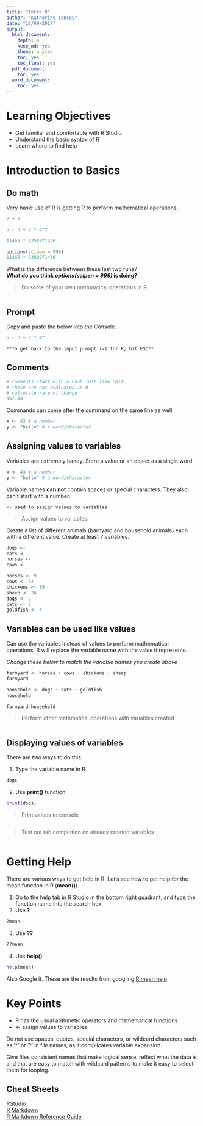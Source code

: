 ```yaml
---
title: "Intro R"
author: "Katherine Tansey"
date: "18/09/2017"
output:
  html_document:
    depth: 4
    keep_md: yes
    theme: united
    toc: yes
    toc_float: yes
  pdf_document:
    toc: yes
  word_document:
    toc: yes
---
```


# Learning Objectives

* Get familiar and comfortable with R Studio 
* Understand the basic syntax of R  
* Learn where to find help   

# Introduction to Basics

## Do math
Very basic use of R is getting R to perform mathematical operations. 
```r
2 + 2
```

```r
5 - 3 + 2 * 4^2
```

```r
11465 * 2358971436
```

```r
options(scipen = 999)
11465 * 2358971436
```
What is the difference between these last two runs?    
**What do you think *options(scipen = 999)* is doing?**      

> Do some of your own mathmatical operations in R     

```

```


## Prompt   

Copy and paste the below into the Console.   
```r
5 - 3 + 2 * 4^
```
    
    **To get back to the input prompt (>) for R, hit ESC**     

## Comments
```r
# comments start with a hash just like UNIX
# these are not evaluated in R
# calculate rate of change
45/100
```

Commands can come after the command on the same line as well. 
```r
x <- 43 # a number
y <- "hello" # a word/character
```

## Assigning values to variables

Variables are extremely handy. Store a value or an object as a single word.   
```r
x <- 43 # a number
y <- "hello" # a word/character
```
Variable names **can not** contain spaces or special characters. They also can't start with a number.   

    <- used to assign values to variables

> Assign values to variables   

Create a list of different animals (barnyard and household animals) each with a different value. Create at least 7 variables. 
```r
dogs <- 
cats <-
horses <- 
cows <- 
```

```r
horses <- 9
cows <- 32
chickens <- 19
sheep <- 24
dogs <- 2
cats <- 6
goldfish <- 4
```

## Variables can be used like values
Can use the variables instead of values to perform mathematical operations. R will replace the variable name with the value it represents. 

*Change these below to match the variable names you create above*
```r
farmyard <- horses + cows + chickens + sheep
farmyard
```

```r
household <- dogs + cats + goldfish
household
```

```r
farmyard/household
```

> Perform other mathmatical operations with variables created

```

```

## Displaying values of variables

There are two ways to do this:

1. Type the variable name in R
```r
dogs
```

2. Use **print()** function
```r
print(dogs)
```

> Print values to console  

```
```

> Test out tab completion on already created variables

```
```


# Getting Help
There are various ways to get help in R. Let's see how to get help for the mean function in R (**mean()**).

1. Go to the help tab in R Studio in the bottom right quadrant, and type the function name into the search box
2. Use **?**
```r
?mean
```
3. Use **??**
```r
??mean
```
4. Use **help()**
```r
help(mean)
```

Also Google it. These are the results from googling [R mean help](https://www.google.co.uk/search?q=R+mean+help&oq=R+mean+help&aqs=chrome..69i57j0l4.1679j0j7&sourceid=chrome&ie=UTF-8) 


# Key Points
* R has the usual arithmetic operators and mathematical functions  
* <- assign values to variables  

Do not use spaces, quotes, special characters, or wildcard characters such as ‘*’ or ‘?’ in file names, as it complicates variable expansion.

Give files consistent names that make logical sense, reflect what the data is and that are easy to match with wildcard patterns to make it easy to select them for looping.

## Cheat Sheets   
[RStudio](https://www.rstudio.com/wp-content/uploads/2016/01/rstudio-IDE-cheatsheet.pdf)          
[R Markdown](https://www.rstudio.com/wp-content/uploads/2016/03/rmarkdown-cheatsheet-2.0.pdf)           
[R Markdown Reference Guide](https://www.rstudio.com/wp-content/uploads/2015/03/rmarkdown-reference.pdf)           



